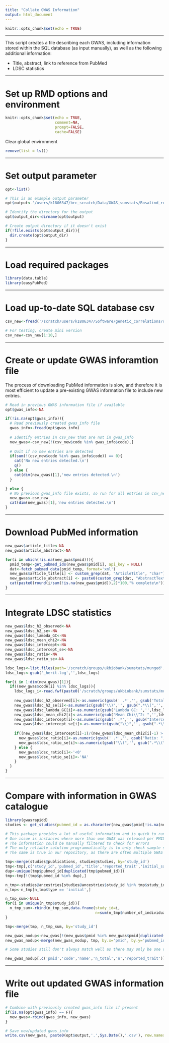 ```yaml
---
title: "Collate GWAS Information"
output: html_document
---
```


```r
knitr::opts_chunk$set(echo = TRUE)
```

***

This script creates a file describing each GWAS, including information stored within the SQL database (as input manually), as well as the following additional information:

- Title, abstract, link to reference from PubMed
- LDSC statistics

***

# Set up RMD options and environment

```r
knitr::opts_chunk$set(echo = TRUE,
                      comment=NA,
                      prompt=FALSE,
                      cache=FALSE)
```

Clear global environment
```r
remove(list = ls())
```

***

# Set output parameter

```r
opt<-list()

# This is an example output parameter
opt$output<-'/users/k1806347/brc_scratch/Data/GWAS_sumstats/Rosalind_repository/example'

# Identify the directory for the output
opt$output_dir<-dirname(opt$output)

# Create output directory if it doesn't exist
if(!file.exists(opt$output_dir)){
  dir.create(opt$output_dir)
}
```

***

# Load required packages

```r

library(data.table)
library(easyPubMed)

```

***

# Load up-to-date SQL database csv

```r
csv_new<-fread('/scratch/users/k1806347/Software/genetic_correlations/data_gwas_sumstats_repository_2021/database_export_gwas_reference_category_phenotype.tsv',fill=T)

# For testing, create mini version
csv_new<-csv_new[1:10,]

```

***

# Create or update GWAS inforamtion file

The process of downloading PubMed information is slow, and therefore it is most efficient to update a pre-existing GWAS information file to include new entries.

```r
# Read in previous GWAS information file if available
opt$gwas_info<-NA

if(!is.na(opt$gwas_info)){
  # Read previously created gwas_info file
  gwas_info<-fread(opt$gwas_info)
  
  # Identify entries in csv_new that are not in gwas_info
  new_gwas<-csv_new[!(csv_new$code %in% gwas_info$code),]
  
  # Quit if no new entries are detected
  if(sum(!(csv_new$code %in% gwas_info$code)) == 0){
    cat('No new entries detected.\n')
    q()
  } else {
    cat(dim(new_gwas)[1],'new entries detected.\n')
  }

} else {
  # No previous gwas_info file exists, so run for all entries in csv_new
  new_gwas<-csv_new
  cat(dim(new_gwas)[1],'new entries detected.\n')
}

```

***

# Download PubMed information

```r

new_gwas$article_title<-NA
new_gwas$article_abstract<-NA

for(i in which(!is.na(new_gwas$pmid))){
  pmid_temp<-get_pubmed_ids(new_gwas$pmid[i], api_key = NULL)
  dat<-fetch_pubmed_data(pmid_temp, format='xml')
  new_gwas$article_title[i] <- custom_grep(dat, "ArticleTitle", "char")
  new_gwas$article_abstract[i] <- paste0(custom_grep(dat, "AbstractText", "char"), collapse=' ')
  cat(paste0(round(i/sum(!is.na(new_gwas$pmid)),2)*100,"% complete\n"))
}

```

***

# Integrate LDSC statistics

```r

new_gwas$ldsc_h2_observed<-NA
new_gwas$ldsc_h2_se<-NA
new_gwas$ldsc_lambda_GC<-NA
new_gwas$ldsc_mean_chi2<-NA
new_gwas$ldsc_intercept<-NA
new_gwas$ldsc_intercept_se<-NA
new_gwas$ldsc_ratio<-NA
new_gwas$ldsc_ratio_se<-NA

ldsc_logs<-list.files(path='/scratch/groups/ukbiobank/sumstats/munged', pattern='_herit.log')
ldsc_logs<-gsub('_herit.log','',ldsc_logs)

for(i in 1:dim(new_gwas)[1]){
  if((new_gwas$code[i] %in% ldsc_logs)){
    ldsc_logs_i<-read.fwf(paste0('/scratch/groups/ukbiobank/sumstats/munged/',new_gwas$code[i],'_herit.log'),widths = 1000000)
        
    new_gwas$ldsc_h2_observed[i]<-as.numeric(gsub(' .*','', gsub('Total Observed scale h2: ','',ldsc_logs_i[grepl('Total Observed scale h2: ', ldsc_logs_i$V1),])))
    new_gwas$ldsc_h2_se[i]<-as.numeric(gsub("\\)",'', gsub(".*\\(",'', gsub('Total Observed scale h2: ','',ldsc_logs_i[grepl('Total Observed scale h2: ', ldsc_logs_i$V1),]))))
    new_gwas$ldsc_lambda_GC[i]<-as.numeric(gsub('Lambda GC: ','',ldsc_logs_i[grepl('Lambda GC: ', ldsc_logs_i$V1),]))
    new_gwas$ldsc_mean_chi2[i]<-as.numeric(gsub("Mean Chi\\^2: ",'',ldsc_logs_i[grepl("Mean Chi", ldsc_logs_i$V1),]))
    new_gwas$ldsc_intercept[i]<-as.numeric(gsub(' .*','', gsub("Intercept: ",'',ldsc_logs_i[grepl("Intercept: ", ldsc_logs_i$V1),])))
    new_gwas$ldsc_intercept_se[i]<-as.numeric(gsub("\\)",'', gsub(".*\\(",'', gsub("Intercept: ",'',ldsc_logs_i[grepl("Intercept: ", ldsc_logs_i$V1),]))))
    
    if((new_gwas$ldsc_intercept[i]-1)/(new_gwas$ldsc_mean_chi2[i]-1) > 0){
      new_gwas$ldsc_ratio[i]<-as.numeric(gsub(' .*','', gsub("Ratio: ",'',ldsc_logs_i[grepl("Ratio: ", ldsc_logs_i$V1),])))
      new_gwas$ldsc_ratio_se[i]<-as.numeric(gsub("\\)",'', gsub(".*\\(",'', gsub("Ratio: ",'',ldsc_logs_i[grepl("Ratio: ", ldsc_logs_i$V1),]))))
    } else {
      new_gwas$ldsc_ratio[i]<-'<0'
      new_gwas$ldsc_ratio_se[i]<-'NA'
    }
  }
}

```

***

# Compare with information in GWAS catalogue

```r

library(gwasrapidd)
studies <- get_studies(pubmed_id = as.character(new_gwas$pmid[!is.na(new_gwas$pmid)]))

# This package provides a lot of useful information and is quick to run. If we are not interested in abstracts, we could skip using PubMed entirely.
# One issue is instances where more than one GWAS was released per PMID
# The information could be manually filtered to check for errors
# The only reliable solution programmatically is to only check sample size for PMID with one set of sumstats.
# The same is true in our repository, as there are often multiple GWAS per pubmed ID.

tmp<-merge(studies@publications, studies@studies, by='study_id')
tmp<-tmp[,c('study_id','pubmed_id','title','reported_trait','initial_sample_size'),]
dup<-unique(tmp$pubmed_id[duplicated(tmp$pubmed_id)])
tmp<-tmp[!(tmp$pubmed_id %in% dup),]

n_tmp<-studies@ancestries[studies@ancestries$study_id %in% tmp$study_id,]
n_tmp<-n_tmp[n_tmp$type == 'initial',]

n_tmp_sum<-NULL
for(i in unique(n_tmp$study_id)){
  n_tmp_sum<-rbind(n_tmp_sum,data.frame(study_id=i,
                                        n=sum(n_tmp$number_of_individuals[n_tmp$study_id == i])))
}

tmp<-merge(tmp, n_tmp_sum, by='study_id')

new_gwas_nodup<-new_gwas[!(new_gwas$pmid %in% new_gwas$pmid[duplicated(new_gwas$pmid)])]
new_gwas_nodup<-merge(new_gwas_nodup, tmp, by.x='pmid', by.y='pubmed_id', all.x=T)

# Some studies still don't always match well as there may only be one version of sumstats available in each repository, but different versions. e.g. cross-disorder GWAS

new_gwas_nodup[,c('pmid','code','name','n_total','n','reported_trait')]

```

***

# Write out updated GWAS information file

```r

# Combine with previously created gwas_info file if present
if(is.na(opt$gwas_info) == F){
  new_gwas<-rbind(gwas_info, new_gwas)
}

# Save new/updated gwas_info
write.csv(new_gwas, paste0(opt$output,'.',Sys.Date(),'.csv'), row.names=F, quote=T)

```


